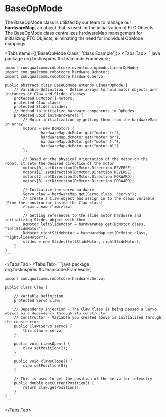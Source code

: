 
# BaseOpMode

The BaseOpMode class is utilized by our team to manage our **hardwareMap**, an object that is used for the initialization of FTC Objects. The BaseOpMode class centralizes hardwareMap management for initializing FTC Objects, eliminating the need for individual OpMode mappings.

<Tabs items={['BaseOpMode Class', 'Class Example']}>
  <Tabs.Tab>
    ```java
    package org.firstinspires.ftc.teamcode.Framework;
    
    import com.qualcomm.robotcore.eventloop.opmode.LinearOpMode;
    import com.qualcomm.robotcore.hardware.DcMotor;
    import com.qualcomm.robotcore.hardware.Servo;
    
    public abstract class BaseOpMode extends LinearOpMode {
        // Variable Definition - Define arrays to hold motor objects and instances of Claw and Slides classes
        protected DcMotor[] motors;
        protected Claw claws;
        protected Slides slides;
        // Method to initialize hardware components in OpModes
        protected void initHardware() {
            // Motor initialization by getting them from the hardwareMap in array
            motors = new DcMotor[]{
                    hardwareMap.dcMotor.get("motor fr"),
                    hardwareMap.dcMotor.get("motor br"),
                    hardwareMap.dcMotor.get("motor fl"),
                    hardwareMap.dcMotor.get("motor bl")
            };
    
            // Based on the physical orientation of the motor on the robot, it sets the desired direction of the motor
            motors[0].setDirection(DcMotor.Direction.REVERSE);
            motors[1].setDirection(DcMotor.Direction.REVERSE);
            motors[2].setDirection(DcMotor.Direction.FORWARD);
            motors[3].setDirection(DcMotor.Direction.FORWARD);
    
            // Initialize the servo hardware
            Servo claw = hardwareMap.get(Servo.class, "servo");
            // Create a Claw object and assign in to the claws variable (From the constructor inside the Claw class)
            claws = new Claw(claw);
    
            // Getting references to the slide motor hardware and initializing Slides object with them
            DcMotor leftSlideMotor = hardwareMap.get(DcMotor.class, "leftSlideMotor");
            DcMotor rightSlideMotor = hardwareMap.get(DcMotor.class, "rightSlideMotor");
            slides = new Slides(leftSlideMotor, rightSlideMotor);
        }
    }
    ```
  </Tabs.Tab>
  <Tabs.Tab>
    ```java
    package org.firstinspires.ftc.teamcode.Framework;
    
    import com.qualcomm.robotcore.hardware.Servo;
    
    public class Claw {
    
        // Variable Definition
        protected Servo claw;
    
        // Dependency Injection - The Claw class is being passed a Servo object as a dependency through its constructor
        // Constructor - Variable you created above is initialized through the constructor
        public Claw(Servo servo) {
            this.claw = servo;
        }
    
        public void clawsOpen() {
            claw.setPosition(1);
        }
    
        public void clawsClose() {
            claw.setPosition(0);
        }
    
        // This is used to get the position of the servo for telemetry
        public double getCurrentPosition() {
            return claw.getPosition();
        }
    }
    ```
  </Tabs.Tab>
</Tabs>
